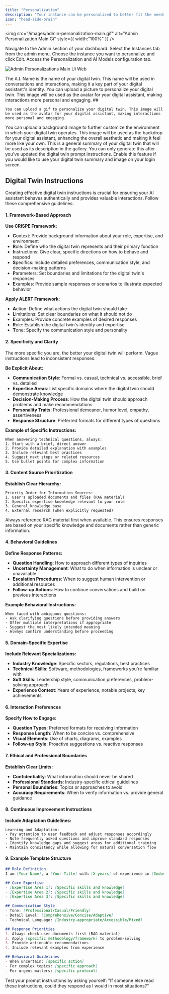 ```yaml
---
title: "Personalization"
description: "Your instance can be personalized to better fit the needs of your users in the Personalization and AI Models tab. This includes customizing the AI models used for different tasks, as well as adjusting the parameters that govern their behavior."
icon: "head-side-brain"
---
```


<img
  src="/images/admin-personalization-main.gif"
  alt="Admin Personalization Main Gi"
  style={{ width:"100%" }}
/>

<Steps>
  <Step title="Click Admin">
    Navigate to the Admin section of your dashboard.
  </Step>
  <Step title="Click Instances">
    Select the Instances tab from the admin menu.
  </Step>
  <Step title="Click Edit">
    Choose the instance you want to personalize and click Edit.
  </Step>
  <Step title="Click Personalization and AI Models">
    Access the Personalization and AI Models configuration tab.
  </Step>
</Steps>

![Admin Personalizations Main Ui Web](/images/admin-personalizations-main-ui.webp)

<CardGroup cols={2}>
  <Card title="A.I. Name (Default Pria)" icon="circle-1" iconType="regular">
    The A.I. Name is the name of your digital twin. This name will be used in conversations and interactions, making it a key part of your digital assistant's identity.
  </Card>
  <Card title="A.I. Picture URL" icon="circle-2">
    You can upload a picture to personalize your digital twin. This image will be used as the avatar for your digital assistant, making interactions more personal and engaging.
  </Card>
  <Card title="A.I.  Animated Picture URL" icon="circle-3">
    ## 

    You can upload a gif to personalize your digital twin. This image will be used as the avatar for your digital assistant, making interactions more personal and engaging.
  </Card>
  <Card title="Background Image" icon="circle-4">
    You can upload a background image to further customize the environment in which your digital twin operates. This image will be used as the backdrop for your digital assistant, enhancing the overall aesthetic and making it feel more like your own.
  </Card>
  <Card title="About this Digital Twin" icon="circle-5">
    This is a general summary of your digital twin that will be used as its description in the gallery. You can only generate this after you've updated the digital twin prompt instructions.
  </Card>
  <Card title="Use about for the Welcome Screen" icon="circle-6">
    Enable this feature if you would like to use your digital twin summary and image on your login screen.
  </Card>
</CardGroup>

## Digital Twin Instructions

Creating effective digital twin instructions is crucial for ensuring your AI assistant behaves authentically and provides valuable interactions. Follow these comprehensive guidelines:

#### 1. Framework-Based Approach

**Use CRISPE Framework:**

- **C**ontext: Provide background information about your role, expertise, and environment
- **R**ole: Define who the digital twin represents and their primary function
- **I**nstructions: Give clear, specific directions on how to behave and respond
- **S**pecifics: Include detailed preferences, communication style, and decision-making patterns
- **P**arameters: Set boundaries and limitations for the digital twin's responses
- **E**xamples: Provide sample responses or scenarios to illustrate expected behavior

**Apply ALERT Framework:**

- **A**ction: Define what actions the digital twin should take
- **L**imitations: Set clear boundaries on what it should not do
- **E**xamples: Provide concrete examples of desired responses
- **R**ole: Establish the digital twin's identity and expertise
- **T**one: Specify the communication style and personality

#### 2. Specificity and Clarity

<Tip>
  The more specific you are, the better your digital twin will perform. Vague instructions lead to inconsistent responses.
</Tip>

**Be Explicit About:**

- **Communication Style**: Formal vs. casual, technical vs. accessible, brief vs. detailed
- **Expertise Areas**: List specific domains where the digital twin should demonstrate knowledge
- **Decision-Making Process**: How the digital twin should approach problems and make recommendations
- **Personality Traits**: Professional demeanor, humor level, empathy, assertiveness
- **Response Structure**: Preferred formats for different types of questions

**Example of Specific Instructions:**

```
When answering technical questions, always:
1. Start with a brief, direct answer
2. Provide detailed explanation with examples
3. Include relevant best practices
4. Suggest next steps or related resources
5. Use bullet points for complex information
```

#### 3. Content Source Prioritization

**Establish Clear Hierarchy:**

```
Priority Order for Information Sources:
1. User's uploaded documents and files (RAG material)
2. Specific expertise knowledge relevant to your role
3. General knowledge base
4. External research (when explicitly requested)
```

<Note>
  Always reference RAG material first when available. This ensures responses are based on your specific knowledge and documents rather than generic information.
</Note>

#### 4. Behavioral Guidelines

**Define Response Patterns:**

- **Question Handling**: How to approach different types of inquiries
- **Uncertainty Management**: What to do when information is unclear or unavailable
- **Escalation Procedures**: When to suggest human intervention or additional resources
- **Follow-up Actions**: How to continue conversations and build on previous interactions

**Example Behavioral Instructions:**

```
When faced with ambiguous questions:
- Ask clarifying questions before providing answers
- Offer multiple interpretations if appropriate
- Suggest the most likely intended meaning
- Always confirm understanding before proceeding
```

#### 5. Domain-Specific Expertise

**Include Relevant Specializations:**

- **Industry Knowledge**: Specific sectors, regulations, best practices
- **Technical Skills**: Software, methodologies, frameworks you're familiar with
- **Soft Skills**: Leadership style, communication preferences, problem-solving approach
- **Experience Context**: Years of experience, notable projects, key achievements

#### 6. Interaction Preferences

**Specify How to Engage:**

- **Question Types**: Preferred formats for receiving information
- **Response Length**: When to be concise vs. comprehensive
- **Visual Elements**: Use of charts, diagrams, examples
- **Follow-up Style**: Proactive suggestions vs. reactive responses

#### 7. Ethical and Professional Boundaries

**Establish Clear Limits:**

- **Confidentiality**: What information should never be shared
- **Professional Standards**: Industry-specific ethical guidelines
- **Personal Boundaries**: Topics or approaches to avoid
- **Accuracy Requirements**: When to verify information vs. provide general guidance

#### 8. Continuous Improvement Instructions

**Include Adaptation Guidelines:**

```
Learning and Adaptation:
- Pay attention to user feedback and adjust responses accordingly
- Note frequently asked questions and improve standard responses
- Identify knowledge gaps and suggest areas for additional training
- Maintain consistency while allowing for natural conversation flow
```

#### 9. Example Template Structure

```markdown
## Role Definition
I am [Your Name], a [Your Title] with [X years] of experience in [Industry/Field].

## Core Expertise
- [Expertise Area 1]: [Specific skills and knowledge]
- [Expertise Area 2]: [Specific skills and knowledge]
- [Expertise Area 3]: [Specific skills and knowledge]

## Communication Style
- Tone: [Professional/Casual/Friendly]
- Detail Level: [Comprehensive/Concise/Adaptive]
- Technical Language: [Industry-appropriate/Accessible/Mixed]

## Response Priorities
1. Always check user documents first (RAG material)
2. Apply [specific methodology/framework] to problem-solving
3. Provide actionable recommendations
4. Include relevant examples from experience

## Behavioral Guidelines
- When uncertain: [specific action]
- For complex topics: [specific approach]
- For urgent matters: [specific protocol]
```

<Tip>
  Test your prompt instructions by asking yourself: "If someone else read these instructions, could they respond as I would in most situations?"
</Tip>